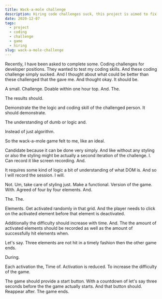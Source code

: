 ```yaml
---
title: Wack-a-mole challenge
description: Hiring code challenges suck, this project is aimed to fix that.
date: 2020-12-07
tags:
  - project
  - coding
  - challenge
  - game
  - hiring
slug: wack-a-mole-challenge
---
```


Recently, I have been asked to complete some. Coding challenges for developer positions. They wanted to test my coding skills. And these coding challenge simply sucked. And I thought about what could be better than these challenged that the gave me. And thought okay. It should be. 

A small. Challenge. Doable within one hour top. And. The. 

The results should. 

Demonstrate the the logic and coding skill of the challenged person. It should demonstrate. 

The understanding of dumb or logic and. 

Instead of just algorithm. 

So the wack-a-mole game felt to me, like an ideal. 

Candidate because it can be done very simply. And like without any styling or also the styling might be actually a second iteration of the challenge. I. Can record it like screen recording. And. 

It requires some kind of logic a bit of understanding of what DOM is. And so I will record the session. I will. 

Not. Um, take care of styling just. Make a functional. Version of the game. With. Agreed of four by four elements. And. 

The. The. 

Elements. Get activated randomly in that grid. And the player needs to click on the activated element before that element is deactivated. 

Additionally the difficulty should increase with time. And. The the amount of activated elements should be recorded as well as the amount of successfully hit elements when. 

Let's say. Three elements are not hit in a timely fashion then the other game ends. 

During. 

Each activation the, Time of. Activation is reduced. To increase the difficulty of the game. 

The game should provide a start button. With a countdown of let's say three seconds before the the game actually starts. And that button should. Reappear after. The game ends.